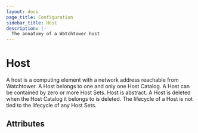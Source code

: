 ```yaml
---
layout: docs
page_title: Configuration
sidebar_title: Host
description: |-
  The annatomy of a Watchtower host
---
```


# Host

A host is a computing element with a network address reachable from Watchtower. A Host belongs to one and only one Host Catalog. A Host can be contained by zero or more Host Sets. Host is abstract. A Host is deleted when the Host Catalog it belongs to is deleted. The lifecycle of a Host is not tied to the lifecycle of any Host Sets.

## Attributes
